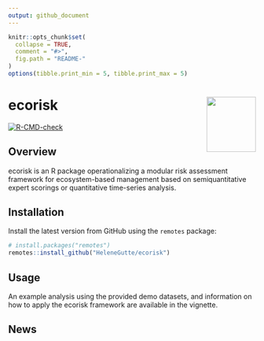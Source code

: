 ```yaml
---
output: github_document
---
```


<!-- README.md is generated from README.Rmd. Please edit that file -->

```r
knitr::opts_chunk$set(
  collapse = TRUE,
  comment = "#>",
  fig.path = "README-"
)
options(tibble.print_min = 5, tibble.print_max = 5)
```

# ecorisk <img src="figures/ecorisk_logo.png" align="right" width="100" height="112"/>

<!-- badges: start -->
[![R-CMD-check](https://github.com/HeleneGutte/ecorisk/actions/workflows/R-CMD-check.yaml/badge.svg)](https://github.com/HeleneGutte/ecorisk/actions/workflows/R-CMD-check.yaml)
<!-- badges: end -->

## Overview

ecorisk is an R package operationalizing a modular risk assessment framework for ecosystem-based management based on semiquantitative expert scorings or quantitative time-series analysis.

## Installation

Install the latest version from GitHub using the `remotes` package:

```r
# install.packages("remotes")
remotes::install_github("HeleneGutte/ecorisk")
```

## Usage

An example analysis using the provided demo datasets, and information on how to apply the ecorisk framework are available in the vignette.

## News
